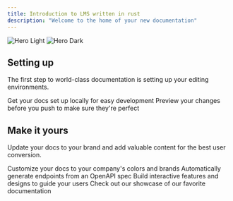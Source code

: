 ```yaml
---
title: Introduction to LMS written in rust 
description: "Welcome to the home of your new documentation"
---
```


<img
  className="block dark:hidden"
  src="/images/hero-light.svg"
  alt="Hero Light"
/>
<img
  className="hidden dark:block"
  src="/images/hero-dark.svg"
  alt="Hero Dark"
/>

## Setting up

The first step to world-class documentation is setting up your editing environments.

<CardGroup cols={2}>
  <Card
    title="Edit Your Docs"
    icon="pen-to-square"
    href="https://mintlify.com/docs/quickstart"
  >
    Get your docs set up locally for easy development
  </Card>
  <Card
    title="Preview Changes"
    icon="image"
    href="https://mintlify.com/docs/development"
  >
    Preview your changes before you push to make sure they're perfect
  </Card>
</CardGroup>

## Make it yours

Update your docs to your brand and add valuable content for the best user conversion.

<CardGroup cols={2}>
  <Card
    title="Customize Style"
    icon="palette"
    href="https://mintlify.com/docs/settings/global"
  >
    Customize your docs to your company's colors and brands
  </Card>
  <Card
    title="Reference APIs"
    icon="code"
    href="https://mintlify.com/docs/api-playground/openapi"
  >
    Automatically generate endpoints from an OpenAPI spec
  </Card>
  <Card
    title="Add Components"
    icon="screwdriver-wrench"
    href="https://mintlify.com/docs/components/accordion"
  >
    Build interactive features and designs to guide your users
  </Card>
  <Card
    title="Get Inspiration"
    icon="stars"
    href="https://mintlify.com/customers"
  >
    Check out our showcase of our favorite documentation
  </Card>
</CardGroup>
